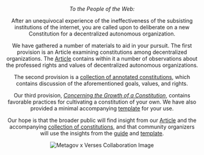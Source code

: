 
<Header title="Constitutions of Web3" />

*To the People of the Web:*

After an unequivocal experience of the ineffectiveness of the subsisting institutions of the internet, you are called upon to deliberate on a new Constitution for a decentralized autonomous organization. 

We have gathered a number of materials to aid in your pursuit. The first provision is an Article examining constitutions among decentralized organizations. The [Article](/article) contains within it a number of observations about the professed rights and values of decentralized autonomous organizations. 

The second provision is a [collection of annotated constitutions](/constitutions), which contains discussion of the aforementioned goals, values, and rights.

Our third provision, [*Concerning the Growth of a Constitution*](/guide), contains favorable practices for cultivating a constitution of your own. We have also provided a minimal accompanying [template](/template) for your use.

Our hope is that the broader public will find insight from our [Article](/article) and the accompanying [collection of constitutions](/constitutions), and that community organizers will use the insights from the [guide](/guide) and [template](/template).

![Metagov x Verses Collaboration Image](./collab.png)

